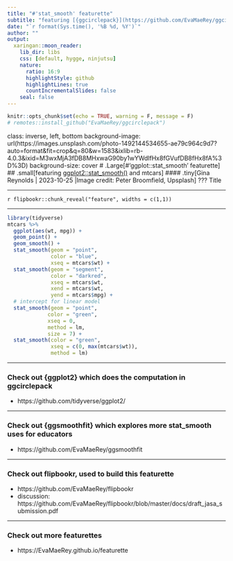```yaml
---
title: "#'stat_smooth' featurette"
subtitle: "featuring [{ggcirclepack}](https://github.com/EvaMaeRey/ggcirclepack) which is experimental"
date: "`r format(Sys.time(), '%B %d, %Y')`"
author: ""
output:
  xaringan::moon_reader:
    lib_dir: libs
    css: [default, hygge, ninjutsu]
    nature:
      ratio: 16:9
      highlightStyle: github
      highlightLines: true
      countIncrementalSlides: false
    seal: false
---
```





```r
knitr::opts_chunk$set(echo = TRUE, warning = F, message = F)
# remotes::install_github("EvaMaeRey/ggcirclepack")
```

class: inverse, left, bottom
background-image: url(https://images.unsplash.com/photo-1492144534655-ae79c964c9d7?auto=format&fit=crop&q=80&w=1583&ixlib=rb-4.0.3&ixid=M3wxMjA3fDB8MHxwaG90by1wYWdlfHx8fGVufDB8fHx8fA%3D%3D)
background-size: cover
# .Large[#'ggplot::stat_smooth' featurette]
## .small[featuring [ggplot2::stat_smooth() ](https://github.com/tidyverse/ggplot2/) and mtcars]
#### .tiny[Gina Reynolds | 2023-10-25 |Image credit: Peter Broomfield, Upsplash]
???
Title 

---


`r flipbookr::chunk_reveal("feature", widths = c(1,1))`

---

```r
library(tidyverse)
mtcars %>% 
  ggplot(aes(wt, mpg)) +
  geom_point() +
  geom_smooth() + 
  stat_smooth(geom = "point", 
              color = "blue", 
              xseq = mtcars$wt) +
  stat_smooth(geom = "segment",  
              color = "darkred",   
              xseq = mtcars$wt,
              xend = mtcars$wt,
              yend = mtcars$mpg) + 
  # intercept for linear model
  stat_smooth(geom = "point",
             color = "green",
             xseq = 0,
             method = lm,
             size = 7) + 
  stat_smooth(color = "green",
              xseq = c(0, max(mtcars$wt)),
              method = lm)
```




---



### Check out {ggplot2} which does the computation in ggcirclepack

- https://github.com/tidyverse/ggplot2/


---

### Check out {ggsmoothfit} which explores more stat_smooth uses for educators

- https://github.com/EvaMaeRey/ggsmoothfit

---

### Check out flipbookr, used to build this featurette

- https://github.com/EvaMaeRey/flipbookr
- discussion: https://github.com/EvaMaeRey/flipbookr/blob/master/docs/draft_jasa_submission.pdf 

---

### Check out more featurettes

- https://EvaMaeRey.github.io/featurette

